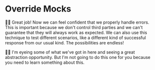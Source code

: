 # Override Mocks

<EpicVideo url="https://www.epicweb.dev/workshops/web-application-testing/http-mocking/testing-error-handling-in-github-api-interceptor/solution" />

👨‍💼 Great job! Now we can feel confident that we properly handle errors. This is
important because we don't control third parties and we can't guarantee that
they will always work as expected. We can also use this technique to test
different scenarios, like a different kind of successful response from our usual
kind. The possibilities are endless!

🧝‍♂️ I'm eyeing some of what we've got in here and seeing a great abstraction
opportunity. But I'm not going to do this one for you because you need to learn
something about this.
